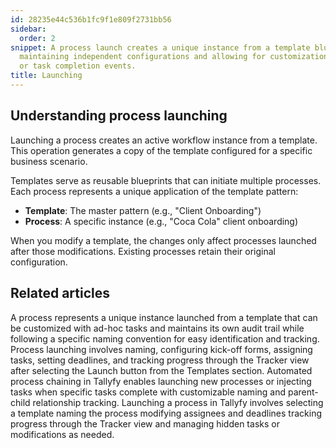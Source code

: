 ```yaml
---
id: 28235e44c536b1fc9f1e809f2731bb56
sidebar:
  order: 2
snippet: A process launch creates a unique instance from a template blueprint while
  maintaining independent configurations and allowing for customization through triggers
  or task completion events.
title: Launching
---
```


## Understanding process launching

Launching a process creates an active workflow instance from a template. This operation generates a copy of the template configured for a specific business scenario.

Templates serve as reusable blueprints that can initiate multiple processes. Each process represents a unique application of the template pattern:

* **Template**: The master pattern (e.g., "Client Onboarding")
* **Process**: A specific instance (e.g., "Coca Cola" client onboarding)

When you modify a template, the changes only affect processes launched after those modifications. Existing processes retain their original configuration.


<PageTree />


## Related articles
<CardGrid>
<LinkTitleCard header="<b>Tracking And Tasks > More about processes</b>" href="/products/pro/tracking-and-tasks/processes/" > A process represents a unique instance launched from a template that can be customized with ad-hoc tasks and maintains its own audit trail while following a specific naming convention for easy identification and tracking. </LinkTitleCard>
<LinkTitleCard header="<b>Tutorials > Launch a process</b>" href="/products/pro/tutorials/your-first-process/" > Process launching involves naming, configuring kick-off forms, assigning tasks, setting deadlines, and tracking progress through the Tracker view after selecting the Launch button from the Templates section. </LinkTitleCard>
<LinkTitleCard header="<b>Launching > Launch another process when a task is completed</b>" href="/products/pro/launching/launch-process-when-task-is-completed/" > Automated process chaining in Tallyfy enables launching new processes or injecting tasks when specific tasks complete with customizable naming and parent-child relationship tracking. </LinkTitleCard>
<LinkTitleCard header="<b>Launching > Launch manually</b>" href="/products/pro/launching/how-can-i-launch-a-process-in-tallyfy/" > Launching a process in Tallyfy involves selecting a template naming the process modifying assignees and deadlines tracking progress through the Tracker view and managing hidden tasks or modifications as needed. </LinkTitleCard>
</CardGrid>